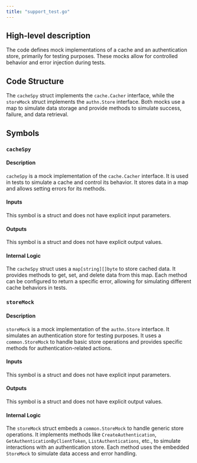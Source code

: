 ```yaml
---
title: "support_test.go"
---
```


## High-level description
The code defines mock implementations of a cache and an authentication store, primarily for testing purposes. These mocks allow for controlled behavior and error injection during tests.

## Code Structure
The `cacheSpy` struct implements the `cache.Cacher` interface, while the `storeMock` struct implements the `authn.Store` interface. Both mocks use a map to simulate data storage and provide methods to simulate success, failure, and data retrieval.

## Symbols

### `cacheSpy`
#### Description
`cacheSpy` is a mock implementation of the `cache.Cacher` interface. It is used in tests to simulate a cache and control its behavior. It stores data in a map and allows setting errors for its methods.

#### Inputs
This symbol is a struct and does not have explicit input parameters.

#### Outputs
This symbol is a struct and does not have explicit output values.

#### Internal Logic
The `cacheSpy` struct uses a `map[string][]byte` to store cached data. It provides methods to get, set, and delete data from this map. Each method can be configured to return a specific error, allowing for simulating different cache behaviors in tests.

### `storeMock`
#### Description
`storeMock` is a mock implementation of the `authn.Store` interface. It simulates an authentication store for testing purposes. It uses a `common.StoreMock` to handle basic store operations and provides specific methods for authentication-related actions.

#### Inputs
This symbol is a struct and does not have explicit input parameters.

#### Outputs
This symbol is a struct and does not have explicit output values.

#### Internal Logic
The `storeMock` struct embeds a `common.StoreMock` to handle generic store operations. It implements methods like `CreateAuthentication`, `GetAuthenticationByClientToken`, `ListAuthentications`, etc., to simulate interactions with an authentication store. Each method uses the embedded `StoreMock` to simulate data access and error handling.
